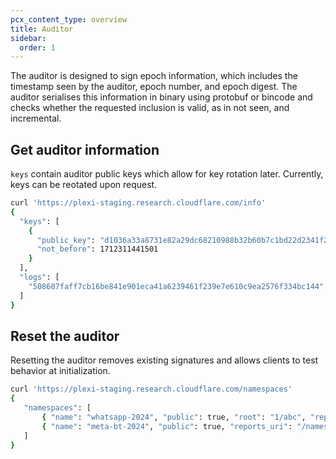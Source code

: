 ```yaml
---
pcx_content_type: overview
title: Auditor
sidebar: 
  order: 1
---
```


The auditor is designed to sign epoch information, which includes the timestamp seen by the auditor, epoch number, and epoch digest. The auditor serialises this information in binary using protobuf or bincode and checks whether the requested inclusion is valid, as in not seen, and incremental.

## Get auditor information

`keys` contain auditor public keys which allow for key rotation later. Currently, keys can be reotated upon request.

```sh
curl 'https://plexi-staging.research.cloudflare.com/info'
{
  "keys": [
    {
      "public_key": "d1036a33a8731e82a29dc68210988b32b60b7c1bd22d2341f2e339f4db3a2f4a",
      "not_before": 1712311441501
    }
  ],
  "logs": [
    "508607faff7cb16be841e901eca41a6239461f239e7e610c9ea2576f334bc144"
  ]
}
```

## Reset the auditor

Resetting the auditor removes existing signatures and allows clients to test behavior at initialization.

```sh
curl 'https://plexi-staging.research.cloudflare.com/namespaces'
{
   "namespaces": [
       { "name": "whatsapp-2024", "public": true, "root": "1/abc", "reports_uri": "/namespaces//whatsapp-2024/reports", "audits_uri": "/namespaces/whatsapp-2024/audits", "log_directory": "https://meta.com/.well-known/key-transparency-log-directory", "status": "online" },
       { "name": "meta-bt-2024", "public": true, "reports_uri": "/namespaces/meta-bt-2024/reports", "audits_uri": "/namespaces/meta-bt-2024/audits", "status": "initialization" }
   ]
}
```
